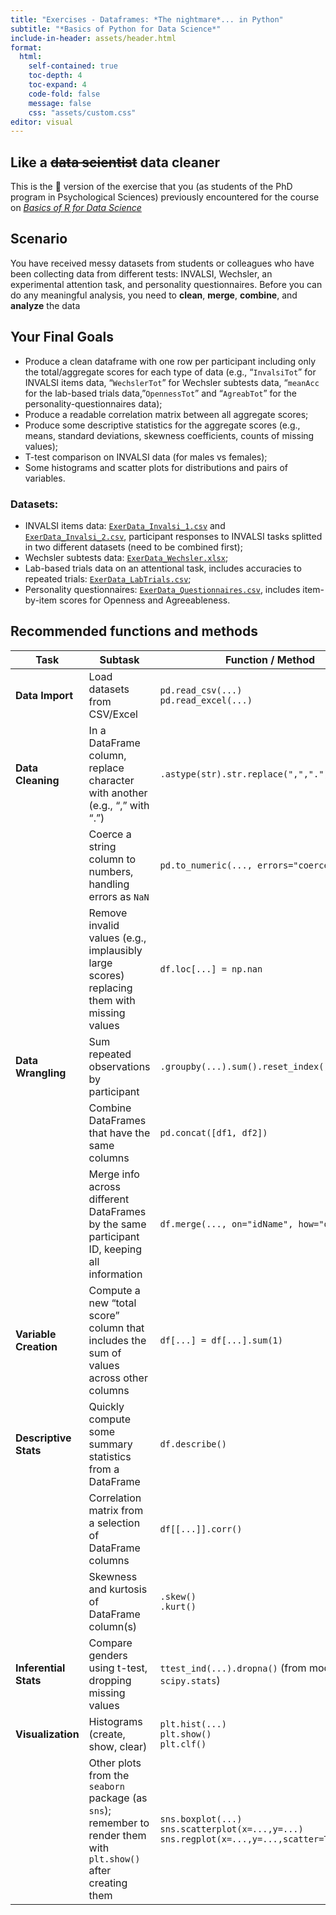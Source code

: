 ```yaml
---
title: "Exercises - Dataframes: *The nightmare*... in Python"
subtitle: "*Basics of Python for Data Science*"
include-in-header: assets/header.html
format: 
  html:
    self-contained: true
    toc-depth: 4  
    toc-expand: 4
    code-fold: false 
    message: false
    css: "assets/custom.css"
editor: visual
---
```


## Like a ~~data scientist~~ data cleaner

This is the 🐍 version of the exercise that you (as students of the PhD program in Psychological Sciences) previously encountered for the course on <a href="https://enricotoffalini.github.io/Basics-R/" target="_blank"><em>Basics of R for Data Science</em></a>

## Scenario

You have received messy datasets from students or colleagues who have been collecting data from different tests: INVALSI, Wechsler, an experimental attention task, and personality questionnaires. Before you can do any meaningful analysis, you need to **clean**, **merge**, **combine**, and **analyze** the data

## Your Final Goals

-   Produce a clean dataframe with one row per participant including only the total/aggregate scores for each type of data (e.g., "`InvalsiTot`" for INVALSI items data, "`WechslerTot`" for Wechsler subtests data, "`meanAcc` for the lab-based trials data, "`OpennessTot`" and "`AgreabTot`" for the personality-questionnaires data);
-   Produce a readable correlation matrix between all aggregate scores;
-   Produce some descriptive statistics for the aggregate scores (e.g., means, standard deviations, skewness coefficients, counts of missing values);
-   T-test comparison on INVALSI data (for males vs females);
-   Some histograms and scatter plots for distributions and pairs of variables.

### Datasets:

-   INVALSI items data: <a href="data/ExerData_Invalsi_1.csv" download="ExerData_Invalsi_1.csv">`ExerData_Invalsi_1.csv`</a> and <a href="data/ExerData_Invalsi_2.csv" download="ExerData_Invalsi_2.csv">`ExerData_Invalsi_2.csv`</a>, participant responses to INVALSI tasks splitted in two different datasets (need to be combined first);
-   Wechsler subtests data: <a href="data/ExerData_Wechsler.xlsx" download="ExerData_Wechsler.xlsx">`ExerData_Wechsler.xlsx`</a>;
-   Lab-based trials data on an attentional task, includes accuracies to repeated trials: <a href="data/ExerData_LabTrials.csv" download="ExerData_LabTrials.csv">`ExerData_LabTrials.csv`</a>;
-   Personality questionnaires: <a href="data/ExerData_Questionnaires.csv" download="ExerData_Questionnaires.csv">`ExerData_Questionnaires.csv`</a>, includes item-by-item scores for Openness and Agreeableness.

## Recommended functions and methods

| **Task** | **Subtask** | **Function / Method** |
|-----------------|----------------------------|---------------------------|
| **Data Import** | Load datasets from CSV/Excel | `pd.read_csv(...)` <br/> `pd.read_excel(...)` |
| **Data Cleaning** | In a DataFrame column, replace character with another (e.g., "," with ".") | `.astype(str).str.replace(",",".")` |
|  | Coerce a string column to numbers, handling errors as `NaN`  | `pd.to_numeric(..., errors="coerce")` |
|  | Remove invalid values (e.g., implausibly large scores) replacing them with missing values | `df.loc[...] = np.nan` |
| **Data Wrangling** | Sum repeated observations by participant | `.groupby(...).sum().reset_index()` |
|  | Combine DataFrames that have the same columns | `pd.concat([df1, df2])` |
|  | Merge info across different DataFrames by the same participant ID, keeping all information | `df.merge(..., on="idName", how="outer")` |
| **Variable Creation** | Compute a new "total score" column that includes the sum of values across other columns | `df[...] = df[...].sum(1)` |
| **Descriptive Stats** | Quickly compute some summary statistics from a DataFrame | `df.describe()` |
|  | Correlation matrix from a selection of DataFrame columns | `df[[...]].corr()` |
|  | Skewness and kurtosis of DataFrame column(s) | `.skew()`<br/> `.kurt()` |
| **Inferential Stats** | Compare genders using t-test, dropping missing values | `ttest_ind(...).dropna()` (from module `scipy.stats`) |
| **Visualization** | Histograms (create, show, clear) | `plt.hist(...)`<br/> `plt.show()`<br/> `plt.clf()` |
|  | Other plots from the `seaborn` package (as `sns`); remember to render them with `plt.show()` after creating them | `sns.boxplot(...)`<br/> `sns.scatterplot(x=...,y=...)`<br/> `sns.regplot(x=...,y=...,scatter=True,ci=95)` |


